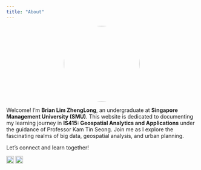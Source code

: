 ```yaml
---
title: "About"
---
```


![](images/profile.jpg){fig-align="center" width="200" style="border-radius: 50%; display: block; margin: 0 auto;"}

Welcome! I'm **Brian Lim ZhengLong**, an undergraduate at **Singapore Management University (SMU)**. This website is dedicated to documenting my learning journey in **IS415: Geospatial Analytics and Applications** under the guidance of Professor Kam Tin Seong. Join me as I explore the fascinating realms of big data, geospatial analysis, and urban planning.

Let's connect and learn together!

[![](images/LinkedIn_logo.png){fig-align="left" width="20"}](https://www.linkedin.com/in/brian-limzl/)
[![](images/Github_logo.jpg){fig-align="left" width="20"}](https://www.github.com/Liseon617)